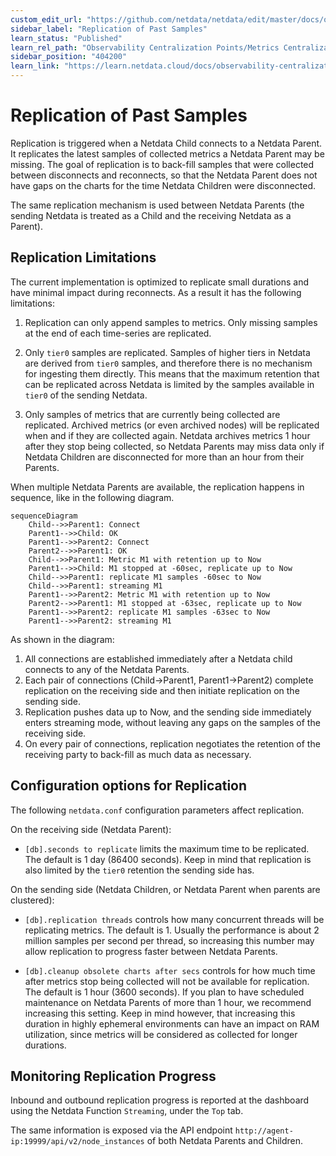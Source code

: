 ```yaml
---
custom_edit_url: "https://github.com/netdata/netdata/edit/master/docs/observability-centralization-points/metrics-centralization-points/replication-of-past-samples.md"
sidebar_label: "Replication of Past Samples"
learn_status: "Published"
learn_rel_path: "Observability Centralization Points/Metrics Centralization Points"
sidebar_position: "404200"
learn_link: "https://learn.netdata.cloud/docs/observability-centralization-points/metrics-centralization-points/replication-of-past-samples"
---
```


# Replication of Past Samples

Replication is triggered when a Netdata Child connects to a Netdata Parent. It replicates the latest samples of collected metrics a Netdata Parent may be missing. The goal of replication is to back-fill samples that were collected between disconnects and reconnects, so that the Netdata Parent does not have gaps on the charts for the time Netdata Children were disconnected.

The same replication mechanism is used between Netdata Parents (the sending Netdata is treated as a Child and the receiving Netdata as a Parent).

## Replication Limitations

The current implementation is optimized to replicate small durations and have minimal impact during reconnects. As a result it has the following limitations:

1. Replication can only append samples to metrics. Only missing samples at the end of each time-series are replicated.

2. Only `tier0` samples are replicated. Samples of higher tiers in Netdata are derived from `tier0` samples, and therefore there is no mechanism for ingesting them directly. This means that the maximum retention that can be replicated across Netdata is limited by the samples available in `tier0` of the sending Netdata.

3. Only samples of metrics that are currently being collected are replicated. Archived metrics (or even archived nodes) will be replicated when and if they are collected again. Netdata archives metrics 1 hour after they stop being collected, so Netdata Parents may miss data only if Netdata Children are disconnected for more than an hour from their Parents.

When multiple Netdata Parents are available, the replication happens in sequence, like in the following diagram.

```mermaid
sequenceDiagram
    Child-->>Parent1: Connect
    Parent1-->>Child: OK
    Parent1-->>Parent2: Connect
    Parent2-->>Parent1: OK
    Child-->>Parent1: Metric M1 with retention up to Now
    Parent1-->>Child: M1 stopped at -60sec, replicate up to Now
    Child-->>Parent1: replicate M1 samples -60sec to Now
    Child-->>Parent1: streaming M1
    Parent1-->>Parent2: Metric M1 with retention up to Now
    Parent2-->>Parent1: M1 stopped at -63sec, replicate up to Now
    Parent1-->>Parent2: replicate M1 samples -63sec to Now
    Parent1-->>Parent2: streaming M1
```

As shown in the diagram:

1. All connections are established immediately after a Netdata child connects to any of the Netdata Parents.
2. Each pair of connections (Child->Parent1, Parent1->Parent2) complete replication on the receiving side and then initiate replication on the sending side.
3. Replication pushes data up to Now, and the sending side immediately enters streaming mode, without leaving any gaps on the samples of the receiving side.
4. On every pair of connections, replication negotiates the retention of the receiving party to back-fill as much data as necessary.

## Configuration options for Replication

The following `netdata.conf` configuration parameters affect replication.

On the receiving side (Netdata Parent):

- `[db].seconds to replicate` limits the maximum time to be replicated. The default is 1 day (86400 seconds). Keep in mind that replication is also limited by the `tier0` retention the sending side has.

On the sending side (Netdata Children, or Netdata Parent when parents are clustered):

- `[db].replication threads` controls how many concurrent threads will be replicating metrics. The default is 1. Usually the performance is about 2 million samples per second per thread, so increasing this number may allow replication to progress faster between Netdata Parents.

- `[db].cleanup obsolete charts after secs` controls for how much time after metrics stop being collected will not be available for replication. The default is 1 hour (3600 seconds). If you plan to have scheduled maintenance on Netdata Parents of more than 1 hour, we recommend increasing this setting. Keep in mind however, that increasing this duration in highly ephemeral environments can have an impact on RAM utilization, since metrics will be considered as collected for longer durations.

## Monitoring Replication Progress

Inbound and outbound replication progress is reported at the dashboard using the Netdata Function `Streaming`, under the `Top` tab.

The same information is exposed via the API endpoint `http://agent-ip:19999/api/v2/node_instances` of both Netdata Parents and Children.
